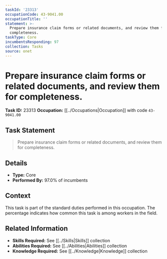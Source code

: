 ```yaml
---
taskId: '23313'
occupationCode: 43-9041.00
occupationTitle: ''
statement: >-
  Prepare insurance claim forms or related documents, and review them for
  completeness.
taskType: Core
incumbentsResponding: 97
collection: Tasks
source: onet
---
```

# Prepare insurance claim forms or related documents, and review them for completeness.

**Task ID:** 23313
**Occupation:** [[../Occupations|Occupation]] with code `43-9041.00`

## Task Statement

> Prepare insurance claim forms or related documents, and review them for completeness.

## Details

- **Type:** Core
- **Performed By:** 97.0% of incumbents

## Context

This task is part of the standard duties performed in this occupation. The percentage indicates how common this task is among workers in the field.

## Related Information

- **Skills Required:** See [[../Skills|Skills]] collection
- **Abilities Required:** See [[../Abilities|Abilities]] collection
- **Knowledge Required:** See [[../Knowledge|Knowledge]] collection

